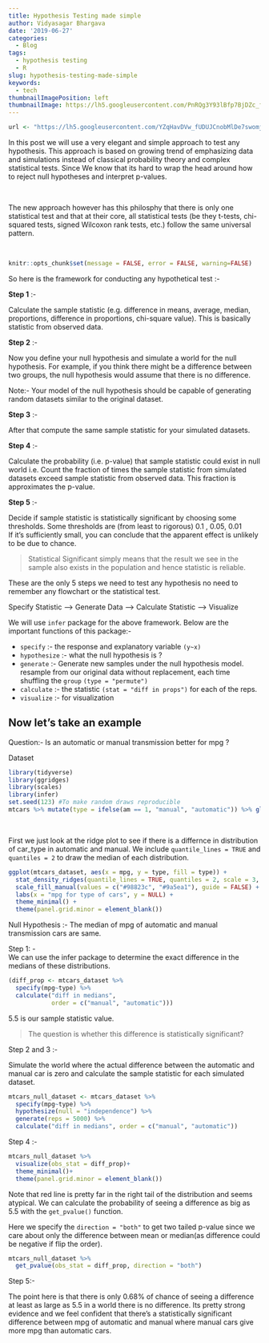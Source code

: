 ```yaml
---
title: Hypothesis Testing made simple
author: Vidyasagar Bhargava
date: '2019-06-27'
categories:
  - Blog
tags:
  - hypothesis testing
  - R
slug: hypothesis-testing-made-simple
keywords:
  - tech
thumbnailImagePosition: left
thumbnailImage: https://lh5.googleusercontent.com/PnRQg3Y93lBfp7BjDZc_f6MFQVmMAiisF3TSBFNk9js1TiL0p1I-mTb9K84=w2400
---
```



```r
url <- "https://lh5.googleusercontent.com/YZqHavDVw_fUDUJCnobMlDe7swomjSgOcGcNidICV1LObnZblW3zaDP9-Tg=w2400"
```


In this post we will use a very elegant and simple approach to test any hypothesis. This approach is based on growing trend of emphasizing 
data and simulations instead of classical probability theory and complex statistical tests. Since We know that its hard to wrap the head around how to reject null hypotheses and interpret p-values. 

<br>


The new approach however has this philosphy that there is only one statistical test and that at their core, all statistical tests (be they t-tests, chi-squared tests, signed Wilcoxon rank tests, etc.) follow the same universal pattern.  

<br>


```r
knitr::opts_chunk$set(message = FALSE, error = FALSE, warning=FALSE)
```


So here is the framework for conducting any hypothetical test :-    

**Step 1** :-   

Calculate the sample statistic (e.g. difference in means, average, median, proportions, difference in proportions, chi-square value). This is basically statistic from observed data.  



**Step 2** :-  

Now you define your null hypothesis and simulate a world for the null hypothesis. For example, if you think there might be a difference between two groups, the null hypothesis would assume that there is no difference.   

Note:-  Your model of the null hypothesis should be capable of generating random datasets similar to the original dataset.  


**Step 3** :-  

After that compute the same sample statistic for your simulated datasets.

**Step 4** :-  

Calculate the probability (i.e. p-value) that sample statistic could exist in null world i.e. Count the fraction of times the sample statistic from simulated datasets exceed sample statistic from observed data. This fraction is approximates the p-value.  

**Step 5** :-  

Decide if sample statistic is statistically significant by choosing some thresholds. Some thresholds are (from least to rigorous) 0.1 , 0.05, 0.01  
If it's sufficiently small, you can conclude that the apparent effect is unlikely to be due to chance.  


> Statistical Significant simply means that the result we see in the sample also exists in the population and hence statistic is reliable.  


These are the only 5 steps we need to test any hypothesis no need to remember any flowchart or the statistical test.  


Specify Statistic --> Generate Data --> Calculate Statistic ---> Visualize  


We will use  `infer` package for the above framework. Below are the important functions of this package:-  


-  `specify` :-   the response and explanatory variable `(y~x)`  
-  `hypothesize` :- what the null hypothesis is ?  
-  `generate` :- Generate new samples under the null hypothesis model.   
                 resample from our original data without replacement, each time shuffling the `group` `(type = "permute")`  
-  `calculate` :- the statistic `(stat = "diff in props")` for each of the reps.  
-  `visualize` :- for visualization   




Now let's take an example  
------------------------------------------------------------------------------------------------


Question:- Is an automatic or manual transmission better for mpg ?



Dataset  

```r
library(tidyverse)
library(ggridges)
library(scales)
library(infer)
set.seed(123) #To make random draws reproducible
mtcars %>% mutate(type = ifelse(am == 1, "manual", "automatic")) %>% glimpse() ->mtcars_dataset
```
<br>

First we just look at the ridge plot to see if there is a differnce in distribution of car_type in automatic and manual.  We include `quantile_lines = TRUE` and `quantiles = 2` to draw the median of each distribution.  



```r
ggplot(mtcars_dataset, aes(x = mpg, y = type, fill = type)) +
  stat_density_ridges(quantile_lines = TRUE, quantiles = 2, scale = 3, color = "black") + 
  scale_fill_manual(values = c("#98823c", "#9a5ea1"), guide = FALSE) +
  labs(x = "mpg for type of cars", y = NULL) +
  theme_minimal() +
  theme(panel.grid.minor = element_blank())
```


Null Hypothesis :- The median of mpg of automatic and manual transmission cars are same.  


Step 1: -  
We can use the infer package to determine the exact difference in the medians of these distributions. 


```r
(diff_prop <- mtcars_dataset %>% 
  specify(mpg~type) %>% 
  calculate("diff in medians",
            order = c("manual", "automatic")))
```

5.5 is our sample statistic value.  


>  The question is whether this difference is statistically significant?   



Step 2 and 3 :-  

Simulate the world where the actual difference between the automatic and manual car is zero and calculate the sample statistic for each simulated dataset.  

```r
mtcars_null_dataset <- mtcars_dataset %>% 
  specify(mpg~type) %>% 
  hypothesize(null = "independence") %>% 
  generate(reps = 5000) %>% 
  calculate("diff in medians", order = c("manual", "automatic"))
```
Step 4 :- 


```r
mtcars_null_dataset %>% 
  visualize(obs_stat = diff_prop)+
  theme_minimal()+
  theme(panel.grid.minor = element_blank())
```

Note that red line is pretty far in the right tail of the distribution and seems atypical.  We can calculate the probability of seeing a difference as big as 5.5 with the `get_pvalue()` function.  

Here we specify the `direction = "both"` to get two tailed p-value since we care about only the difference between mean or median(as difference could be negative if flip the order).  

```r
mtcars_null_dataset %>% 
  get_pvalue(obs_stat = diff_prop, direction = "both")
```


Step 5:-  

The point here is that there is only 0.68% of chance of seeing  a difference at least as large as 5.5 in a world there is no difference. Its pretty strong evidence and we feel confident that there's a statistically significant difference  between mpg of automatic and manual where manual cars give more mpg than automatic cars.    













